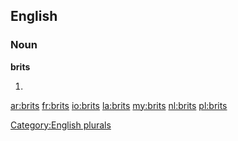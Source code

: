 ==English==
{{wikipedia}}
===Noun===
'''brits'''

# {{plural of|[[brit]]}}

[[Category:English plurals]]

[[ar:brits]]
[[fr:brits]]
[[io:brits]]
[[la:brits]]
[[my:brits]]
[[nl:brits]]
[[pl:brits]]
